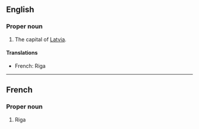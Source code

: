 ==English==
===Proper noun===

#The capital of [[Latvia]].

====Translations====
*French: Riga

----
==French==
===Proper noun===

#Riga